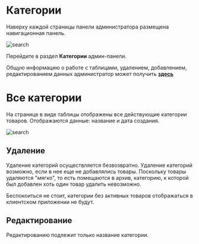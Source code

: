 # Категории


Наверху каждой страницы панели администратора размещена навигационная панель.

![search](/images/nav.png)

Перейдите в раздел **Категории** админ-панели.

Общую информацию о работе с таблицами, удалением, добавлением, редактированием данных администратор может получить [**здесь**](table)

# Все категории

На странице в виде таблицы отображены все действующие категории товаров. 
Отображаются данные: название и дата создания. 

![search](/images/category2.png)

## Удаление

Удаление категорий осуществляется безвозвратно. 
Удаление категорий возможно, если в нее еще не добавлялись товары. 
Поскольку товары удаляются "мягко", то есть помещаются в архив, категорию, к которой был добавлен хоть один товар удалить невозможно. 

Беспокоиться не стоит, категории без активных товаров отображаться в клиентском приложении не будут. 

## Редактирование

Редактированию подлежит только название категории.